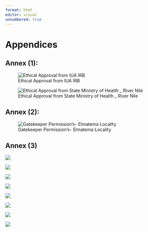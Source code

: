 ```yaml
---
format: html
editor: visual
unnumbered: true
---
```


# Appendices {.unnumbered}

## Annex (1): {#sec-annex1 .annex-1}

![Ethical Approval from IUA IRB](figures/ethical_approval_iua.png){#fig-ethical-approval-iua fig-align="center"}

![Ethical Approval from State Ministry of Health \_ River Nile](figures/ethical_approval_smoh_river-nile.png){#fig-ethical-approval-smoh fig-align="center"}

## Annex (2): {#sec-annex2}

![Gatekeeper Permission's- Elmatema Locality](figures/permission_matema.png){#fig-permission fig-align="center"}

## Annex (3) {#sec-annex3}

![](figures/questionnaire1.png){#fig-questionnaire fig-align="center"}

![](figures/questionnaire2.png){fig-align="center"}

![](figures/questionnaire3.png){fig-align="center"}

![](figures/questionnaire4.png){fig-align="center"}

![](figures/questionnaire5.png){fig-align="center"}

![](figures/questionnaire6.png){fig-align="center"}

![](figures/questionnaire7.png){fig-align="center"}

![](figures/questionnaire8.png){fig-align="center"}
